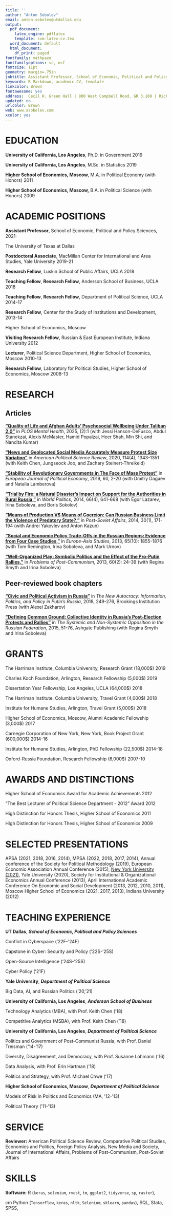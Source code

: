 ```yaml
---
title: ''
author: "Anton Sobolev"
email: anton.sobolev@utdallas.edu
output:
  pdf_document:
    latex_engine: pdflatex
    template: svm-latex-cv.tex
  word_document: default
  html_document:
    df_print: paged
fontfamily: mathpazo
fontfamilyoptions: sc, osf
fontsize: 11pt
geometry: margin=.75in
jobtitle: Assistant Professor, School of Economic, Political and Policy Sciences
keywords: R Markdown, academic CV, template
linkcolor: Brown
fontawesome: yes
address:  Cecil H. Green Hall | 800 West Campbell Road, GR 3.108 | Richardson, TX 75080-3021
updated: no
urlcolor: Brown
web: www.asobolev.com
xcolor: yes
---
```


# EDUCATION

**University of California, Los Angeles**, Ph.D. in Government  \hfill 2019
<!--
\hskip 1cm  Topic: "*Dictators in the Spotlight*: What They Do When They Cannot Do Business as Usual"

\hskip 1cm  Committee: Prof. Daniel Treisman (chair), Prof. Barbara Geddes,

\hskip 1cm Prof. Chad Hazlett, Prof. Daniel Posner, Prof. Jeniffer Pan (Stanford)
-->

**University of California, Los Angeles**, M.Sc. in Statistics  \hfill 2019

**Higher School of Economics, Moscow**, M.A. in  Political Economy (with Honors)  \hfill 2011

**Higher School of Economics, Moscow,** B.A. in Political Science (with Honors)  \hfill 2009

# ACADEMIC POSITIONS

**Assistant Professor**, School of Economic, Political and Policy Sciences, \hfill 2021- 
 
The University of Texas at Dallas 

**Postdoctoral Associate**, MacMillan Center for International and Area Studies, Yale University \hfill 2019-21 

**Research Fellow**, Luskin School of Public Affairs, UCLA \hfill 2018 

**Teaching Fellow**, **Research Fellow**, Anderson School of Business, UCLA \hfill 2018 

**Teaching Fellow**, **Research Fellow**, Department of Political Science, UCLA \hfill 2014-17

**Research Fellow**, Center for the Study of Institutions and Development, \hfill 2013-14

Higher School of Economics, Moscow 

**Visiting Research Fellow**, Russian & East European Institute, Indiana University  \hfill 2012

**Lecturer**, Political Science Department, Higher School of Economics, Moscow \hfill 2010-13 

**Research Fellow**, Laboratory for Political Studies, Higher School of Economics, Moscow \hfill 2008-13

# RESEARCH

## Articles

[**"Quality of Life and Afghan Adults’ Psychosocial Wellbeing Under Taliban 2.0"**](https://doi.org/10.1371/journal.pmen.0000118) in *PLOS Mental Health*, 2025, (2):1  (with Jessi Hanson-DeFusco, Abdul Stanekzai, Alexis McMaster, Hamid Popalzai, Heer Shah, Min Shi, and Nandita Kumar)

[**"News and Geolocated Social Media Accurately Measure Protest Size Variation"**](https://doi.org/10.1017/S0003055420000295) in *American Political Science Review*, 2020, 114(4), 1343-1351 (with Keith Chen, Jungseock Joo, and Zachary Steinert-Threlkeld)

[**"Stability of Revolutionary Governments in The Face of Mass Protest"**](https://doi.org/10.1016/j.ejpoleco.2019.08.003) in *European Journal of Political Economy*, 2019, 60, 2-20 (with Dmitry Dagaev and Natalia Lamberova)

[**"Trial by Fire: a Natural Disaster’s Impact on Support for the Authorities in Rural Russia,"**](http://dx.doi.org/10.1017/S0043887114000215) in *World Politics*, 2014, 66(4), 641-668  (with Egor Lazarev, Irina Soboleva, and Boris Sokolov) 

[**"Means of Production VS Means of Coercion: Can Russian Business Limit the Violence of Predatory State?,"**](http://www.tandfonline.com/doi/full/10.1080/1060586X.2013.859434) in *Post-Soviet Affairs*, 2014, 30(1), 171-194 (with Andrei Yakovlev and Anton Kazun)

[**"Social and Economic Policy Trade-Offs in the Russian Regions: Evidence from Four Case Studies,"**](http://www.tandfonline.com/doi/full/10.1080/09668136.2013.838055) in *Europe-Asia Studies*, 2013, 65(10): 1855-1876 (with Tom Remington, Irina Soboleva, and Mark Urnov) 

[**"Well-Organized Play: Symbolic Politics and the Effect of the Pro-Putin Rallies,"**](https://doi.org/10.2753/PPC1075-8216600203) in *Problems of Post-Communism*, 2013, 60(2): 24-39 (with Regina Smyth and Irina Soboleva) 

## Peer-reviewed book chapters

[**"Civic and Political Activism in Russia"**](http://www.jstor.org/stable/10.7864/j.ctt1zkjzsh.13) in *The New Autocracy: Information, Politics, and Policy in Putin's Russia*, 2018, 249-276, Brookings Institution Press (with Alexei Zakharov)

[**"Defining Common Ground: Collective Identity in Russia's Post-Election Protests and Rallies"**](https://AntonSobolev.github.com/files/2013-Defining-Commong-Ground.pdf) in *The Systemic and Non-Systemic Opposition in the Russian Federation*, 2015, 51-76, Ashgate Publishing (with Regina Smyth and Irina Soboleva)


# GRANTS

The Harriman Institute, Columbia University, Research Grant (18,000$)  \hfill 2019 

Charles Koch Foundation, Arlington, Research Fellowship (5,000$)  \hfill 2019 

Dissertation Year Fellowship, Los Angeles, UCLA (64,000$) \hfill 2018

The Harriman Institute, Columbia University, Travel Grant (4,000$) \hfill 2018 

Institute for Humane Studies, Arlington, Travel Grant (5,000$)  \hfill 2018

Higher School of Economics, Moscow, Alumni Academic Fellowship (3,000$) \hfill 2017

Carnegie Corporation of New York, New York, Book Project Grant (600,000$) \hfill 2014-16

Institute for Humane Studies, Arlington, PhD Fellowship (22,500$)  \hfill 2014-18 

Oxford-Russia Foundation, Research Fellowship (6,000$) \hfill  2007-10 

# AWARDS AND DISTINCTIONS

Higher School of Economics Award for Academic Achievements \hfill 2012 

“The Best Lecturer of Political Science Department - 2012” Award \hfill 2012 

High Distinction for Honors Thesis, Higher School of Economics \hfill  2011 

High Distinction for Honors Thesis, Higher School of Economics \hfill  2009

# SELECTED PRESENTATIONS

APSA (2021, 2018, 2016, 2014), MPSA (2022, 2018, 2017, 2014), Annual conference of the Society for Political Methodology (2019), European Economic Association Annual Conference (2015), [New York University (2021)](https://www.youtube.com/watch?v=6_3E39SH688), Yale University (2020), Society for Institutional & Organizational Economics Annual Conference (2013), April International Academic Conference On Economic and Social Development (2013, 2012, 2010, 2011), Moscow Higher School of Economics (2021, 2017, 2013), Indiana University (2012)

# TEACHING EXPERIENCE

**UT Dallas**, ***School of Economic, Political and Policy Sciences***

\hskip 1cm Conflict in Cyberspace ('22F-'24F)

\hskip 1cm  Capstone in Cyber: Security and Policy ('22S-'25S)

\hskip 1cm Open-Source Intelligence ('24S-'25S)

\hskip 1cm Cyber Policy ('21F)

**Yale University**, ***Department of Political Science***

\hskip 1cm Big Data, AI, and Russian Politics ('20,'21)

**University of California, Los Angeles**, ***Anderson School of Business***

\hskip 1cm Technology Analytics (MBA), with Prof. Keith Chen ('18)

\hskip 1cm Competitive Analytics (MSBA), with Prof. Keith Chen ('18)

**University of California, Los Angeles**, ***Department of Political Science***

\hskip 1cm Politics and Government of Post-Communist Russia, with Prof. Daniel Treisman ('14-'17)

\hskip 1cm Diversity, Disagreement, and Democracy, with Prof. Susanne Lohmann ('16)

\hskip 1cm Data Analysis, with Prof. Erin Hartman ('18)

\hskip 1cm Politics and Strategy, with Prof. Michael Chwe ('17)

**Higher School of Economics, Moscow**, ***Department of Political Science***

\hskip 1cm Models of Risk in Politics and Economics (MA, '12-'13)

\hskip 1cm Political Theory ('11-'13)

# SERVICE

**Reviewer:** American Political Science Review, Comparative Political Studies, Economics and Politics, Foreign Policy Analysis, New Media and Society, Journal of International Affairs, Problems of Post-Communism, Post-Soviet Affairs

# SKILLS

**Software:** R (`keras`, `selenium`, `rvest`, `tm`, `ggplot2`, `tidyverse`, `sp`, `raster`),

\hskip 1.9 cm Python (`TensorFlow`, `keras`, `nltk`, `Selenium`, `sklearn`, `pandas`), SQL, Stata, SPSS, \LaTeX

<!-- 
# REFERENCES

Prof. Daniel Treisman (chair of the Ph.D. dissertation committee), Department of Political Science, UCLA, 4289 Bunche Hall, Los Angeles, CA 90095, [treisman@polisci.ucla.edu](treisman@polisci.ucla.edu)

Prof. Chad Hazlett (chair of the M.Sc. dissertation committee), Department of Statistics, UCLA, 8105G Mathematical Sciences, Los Angeles, CA 90095, [chazlett@ucla.edu](chazlett@ucla.edu)

Prof. Konstantin Sonin (chair of the M.A. dissertation committee), Harris Public Policy School, University of Chicago, 1155 E60 St, Chicago, IL 60637, [ksonin@uchicago.edu](ksonin@uchicago.edu)
-->


